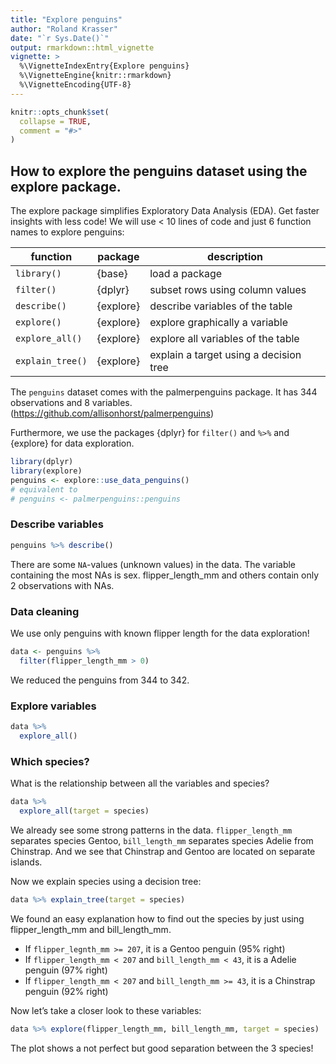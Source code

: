 ```yaml
---
title: "Explore penguins"
author: "Roland Krasser"
date: "`r Sys.Date()`"
output: rmarkdown::html_vignette
vignette: >
  %\VignetteIndexEntry{Explore penguins}
  %\VignetteEngine{knitr::rmarkdown}
  %\VignetteEncoding{UTF-8}
---
```


```r
knitr::opts_chunk$set(
  collapse = TRUE,
  comment = "#>"
)
```

## How to explore the penguins dataset using the explore package.

The explore package simplifies Exploratory Data Analysis (EDA). Get faster insights with less code! We will use < 10 lines of code and just 6 function names to explore penguins:

| function         | package   | description                             |
|------------------|-----------|-----------------------------------------|
| `library()`      | {base}    | load a package                          |
| `filter()`       | {dplyr}   | subset rows using column values         |
| `describe()`     | {explore} | describe variables of the table         |
| `explore()`      | {explore} | explore graphically a variable          |
| `explore_all()`  | {explore} | explore all variables of the table      |
| `explain_tree()` | {explore} | explain a target using a decision tree  |

The `penguins` dataset comes with the palmerpenguins package. It has 344 observations and 8 variables. (<https://github.com/allisonhorst/palmerpenguins>)

Furthermore, we use the packages {dplyr} for `filter()` and `%>%` and {explore} for data exploration.

```r
library(dplyr)
library(explore)
penguins <- explore::use_data_penguins()
# equivalent to 
# penguins <- palmerpenguins::penguins
```

### Describe variables

```r
penguins %>% describe()
```
There are some `NA`-values (unknown values) in the data. The variable containing the most NAs is sex. flipper_length_mm and others contain only 2 observations with NAs.

### Data cleaning

We use only penguins with known flipper length for the data exploration!

```r
data <- penguins %>% 
  filter(flipper_length_mm > 0)
```

We reduced the penguins from 344 to 342.

### Explore variables

```r
data %>% 
  explore_all()
```

### Which species?

What is the relationship between all the variables and species?

```r
data %>% 
  explore_all(target = species)
```

We already see some strong patterns in the data. `flipper_length_mm` separates species Gentoo, `bill_length_mm` separates species Adelie from Chinstrap. And we see that Chinstrap and Gentoo are located on separate islands.

Now we explain species using a decision tree:

```r
data %>% explain_tree(target = species)
```

We found an easy explanation how to find out the species by just using flipper_length_mm and bill_length_mm.

* If `flipper_legnth_mm >= 207`, it is a Gentoo penguin (95% right)
* If `flipper_length_mm < 207` and `bill_length_mm < 43`, it is a Adelie penguin (97% right)
* If `flipper_length_mm < 207` and `bill_length_mm >= 43`, it is a Chinstrap penguin (92% right)

Now let's take a closer look to these variables:

```r
data %>% explore(flipper_length_mm, bill_length_mm, target = species)
```

The plot shows a not perfect but good separation between the 3 species!

